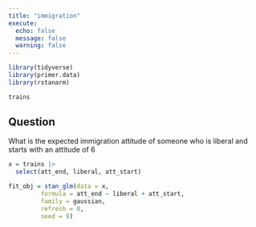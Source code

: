 ```yaml
---
title: "immigration"
execute:
  echo: false
  message: false
  warning: false
---
```


```r
library(tidyverse)
library(primer.data)
library(rstanarm)
```


```r
trains
```
## Question
What is the expected immigration attitude of someone who is liberal and starts with an attitude of 6

```r
x = trains |>
  select(att_end, liberal, att_start)
```

```r
fit_obj = stan_glm(data = x,
         formula = att_end ~ liberal + att_start,
         family = gaussian,
         refresh = 0,
         seed = 9)
```


